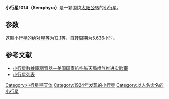 {{Infobox planet
| bgcolour = #FFFFC0
| name = 1014 Semphyra
| symbol = 
| image = 
| caption = 
| discovery = yes
| discovery_ref = 
| discoverer = [[K._Reinmuth|K. Reinmuth]]
| discovery_site = [[王座山天文台|海德堡]] 
| discovered = 1924年1月29日
| designations = yes
| mp_name = 
| named_after = 
| alt_names = 1924 PW
| mp_category = [[小行星帶|主帶]]
| orbit_ref = <ref>[http://ssd.jpl.nasa.gov/sbdb.cgi?sstr=1014 1014 Semphyra (1924 PW)]</ref>
| epoch = 2013年4月30日
| aphelion = {{convert|3.364251265877595|AU|km|3|abbr=on|lk=out}}
| perihelion = {{convert|2.241688790729077|AU|km|3|abbr=on}}
| semimajor = {{convert|2.802970028303336|AU|km|3|abbr=on}}
| eccentricity = 0.2002451799008383
| period = 1714.060345842787 [[日|日]]<br />4.69[[儒略年|儒略年]]
| avg_speed = 
| inclination = 2.268542366216398°
| asc_node = 251.7578671144524°
| mean_anomaly = 356.6575394351627°
| arg_peri = 232.9803665934334
| satellites = 
| physical_characteristics = yes
| dimensions = 
| mass = 
| density = 
| surface_grav = 
| escape_velocity = 
| sidereal_day = 
| axial_tilt = 
| pole_ecliptic_lat = 
| pole_ecliptic_lon = 
| albedo = 
| temperatures= 
| temp_name1 = 
| mean_temp_1 = 
| max_temp_1 = 
| temp_name2 = 
| max_temp_2 = 
| spectral_type = 
| abs_magnitude = 12.1
}}

'''小行星1014（Semphyra）'''是一颗围绕[[太阳|太阳]][[公转|公转]]的[[小行星|小行星]]。

==参数==
这颗小行星的[[绝对星等|绝对星等]]为12.1等，[[自转周期|自转周期]]为5.636小时。

==参考文献==
{{reflist}}

*[http://ssd.jpl.nasa.gov/sbdb.cgi#top 小行星數據庫瀏覽器－美国国家航空航天局喷气推进实验室] {{Wayback|url=http://ssd.jpl.nasa.gov/sbdb.cgi#top |date=20100929043420 }}
*[http://cfa-www.harvard.edu/iau/lists/NumberedMPs.txt 小行星列表] {{Wayback|url=http://cfa-www.harvard.edu/iau/lists/NumberedMPs.txt |date=20080517010638 }}

{{Minor Planet Number|[[小行星1013|小行星1013]]|[[小行星1015|小行星1015]]}}
{{小天体}}

[[Category:小行星带天体|Category:小行星带天体]]
[[Category:1924年发现的小行星|Category:1924年发现的小行星]]
[[Category:以人名命名的小行星|Category:以人名命名的小行星]]